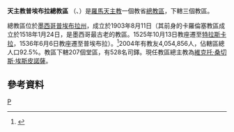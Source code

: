 {{Infobox Roman Catholic diocese
|jurisdiction     = 總教區
|name             = 普埃布拉
 |latin= Archidioecesis Angelorum
 |image = Catedral de puebla.jpg
 |caption = 聖母無原罪主教座堂
 |location = [[墨西哥|墨西哥]] 
|territory = [[普埃布拉州|普埃布拉州]]
|population = 4,054,856
|rite = [[罗马礼|罗马礼]]
|patron = 
|province = 
|established = 1518年
|cathedral = [[聖母無原罪主教座堂_(普埃布拉)|聖母無原罪主教座堂]]
|co-cathedral = 
|leadership = 總主教 
|website =[http://arquidiocesisdepuebla.mx 官方網頁]
|pope =  
|patriarch= 
|metropolitan =[[維克托·桑切斯·埃斯皮諾薩|維克托·桑切斯·埃斯皮諾薩]] 
|ordinary = 
|coadjutor archbishop = 
|coadjutor bishop = 
|auxiliary = 
|emeritus = }}
'''天主教普埃布拉總教區''' （{{lang-la|Archidioecesis Angelorum}}、{{lang-es|Arquidiócesis de Puebla de los Ángeles}}）是[[羅馬天主教|羅馬天主教]]一個教省[[總教區|總教區]]，下轄三個教區。

總教區位於[[墨西哥|墨西哥]][[普埃布拉州|普埃布拉州]]，成立於1903年8月11日（其前身的卡羅倫塞教區成立於1518年1月24日，是墨西哥最古老的教區。1525年10月13日教座遷至[[特拉斯卡拉|特拉斯卡拉]]，1536年6月6日教座遷至普埃布拉）。<ref>{{Cite web |url=http://arquidiocesisdepuebla.mx/index.php/arquidiocesis/historia?showall=&limitstart= |title=La Iglesia, familia de Dios |access-date=2013-09-08 |archive-date=2020-12-05 |archive-url=https://web.archive.org/web/20201205152755/https://arquidiocesisdepuebla.mx/index.php/arquidiocesis/historia?showall=&limitstart= |dead-url=no }}</ref>2004年有教友4,054,856人，佔轄區總人口92.5%。教區下轄207個堂區，有528名司鐸。現任教區總主教為[[維克托·桑切斯·埃斯皮諾薩|維克托·桑切斯·埃斯皮諾薩]]。

==參考資料==
{{reflist}}
{{墨西哥天主教教區}}
[[Category:墨西哥天主教教區|P]]